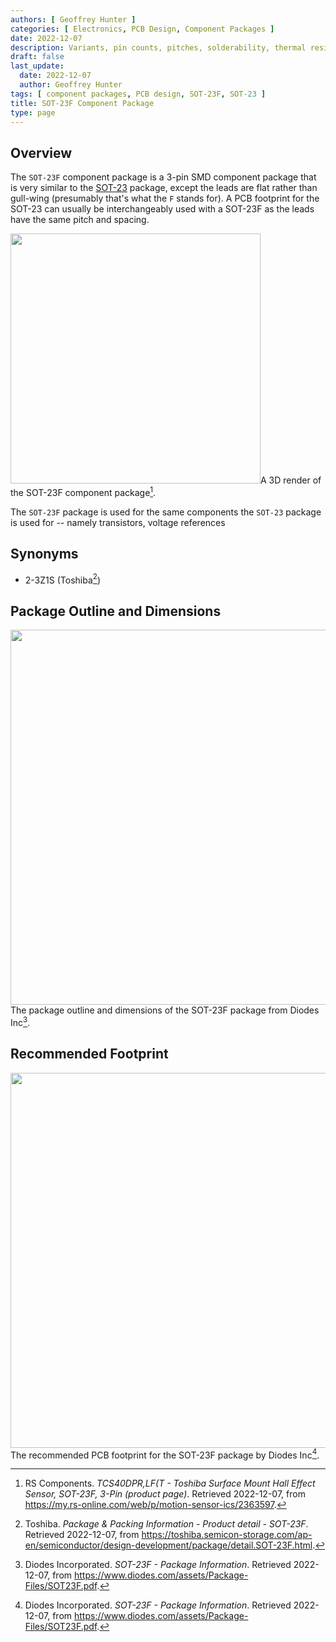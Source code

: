 ```yaml
---
authors: [ Geoffrey Hunter ]
categories: [ Electronics, PCB Design, Component Packages ]
date: 2022-12-07
description: Variants, pin counts, pitches, solderability, thermal resistances, dimensions, land patterns, 3D models and more info for the SOT-23F component package.
draft: false
last_update:
  date: 2022-12-07
  author: Geoffrey Hunter
tags: [ component packages, PCB design, SOT-23F, SOT-23 ]
title: SOT-23F Component Package
type: page
---
```



## Overview

The `SOT-23F` component package is a 3-pin SMD component package that is very similar to the [SOT-23](../sot-23-component-package/) package, except the leads are flat rather than gull-wing (presumably that's what the `F` stands for). A PCB footprint for the SOT-23 can usually be interchangeably used with a SOT-23F as the leads have the same pitch and spacing.


<Image src={sot_23f_3d_render_toshiba_rs} width="400px">A 3D render of the SOT-23F component package[^bib-rs-toshiba-hall-effect-sensor-tcs40dprlf].</Image>

The `SOT-23F` package is used for the same components the `SOT-23` package is used for -- namely transistors, voltage references

## Synonyms

* 2-3Z1S (Toshiba[^bib-toshiba-packages-sot-23f])

## Package Outline and Dimensions


<Image src={sot_23f_package_outline_and_dimensions_diodes_inc} width="600px">The package outline and dimensions of the SOT-23F package from Diodes Inc[^bib-diodes-inc-sot-23f-package-info].</Image>

## Recommended Footprint


<Image src={sot_23f_suggested_footprint_diodes_inc} width="600px">The recommended PCB footprint for the SOT-23F package by Diodes Inc[^bib-diodes-inc-sot-23f-package-info].</Image>

[^bib-diodes-inc-sot-23f-package-info]: Diodes Incorporated. _SOT-23F - Package Information_. Retrieved 2022-12-07, from https://www.diodes.com/assets/Package-Files/SOT23F.pdf.
[^bib-toshiba-packages-sot-23f]: Toshiba. _Package & Packing Information - Product detail - SOT-23F_. Retrieved 2022-12-07, from https://toshiba.semicon-storage.com/ap-en/semiconductor/design-development/package/detail.SOT-23F.html.
[^bib-rs-toshiba-hall-effect-sensor-tcs40dprlf]: RS Components. _TCS40DPR,LF(T - Toshiba Surface Mount Hall Effect Sensor, SOT-23F, 3-Pin (product page)_. Retrieved 2022-12-07, from https://my.rs-online.com/web/p/motion-sensor-ics/2363597.
